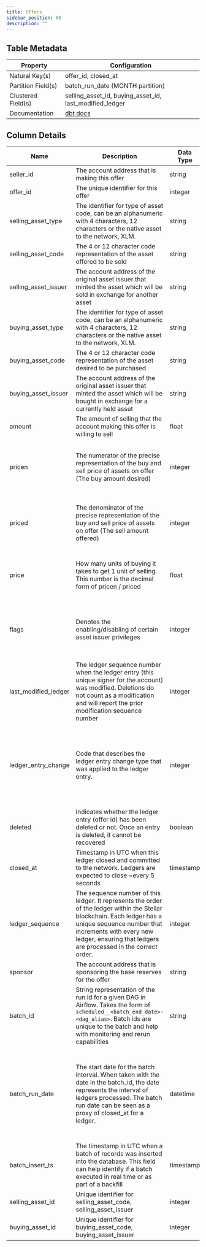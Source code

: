 ```yaml
---
title: Offers
sidebar_position: 60
description: ""
---
```


<div className="scoped-data-dictionary-table">

## Table Metadata

| Property | Configuration |
| --- | --- |
| Natural Key(s) | offer_id, closed_at |
| Partition Field(s) | batch_run_date (MONTH partition) |
| Clustered Field(s) | selling_asset_id, buying_asset_id, last_modified_ledger |
| Documentation | [dbt docs](http://www.stellar-dbt-docs.com/#!/source/source.stellar_dbt_public.crypto_stellar.offers) |

## Column Details

| Name | Description | Data Type | Domain Values | Required? | Notes |
| --- | --- | --- | --- | --- | --- |
| seller_id | The account address that is making this offer | string |  | Yes |  |
| offer_id | The unique identifier for this offer | integer |  | Yes |  |
| selling_asset_type | The identifier for type of asset code, can be an alphanumeric with 4 characters, 12 characters or the native asset to the network, XLM. | string | <ul><li>credit_alphanum4</li><li>credit_alphanum12</li><li>native</li></ul> | Yes |  |
| selling_asset_code | The 4 or 12 character code representation of the asset offered to be sold | string |  | No |  |
| selling_asset_issuer | The account address of the original asset issuer that minted the asset which will be sold in exchange for another asset | string |  | No |  |
| buying_asset_type | The identifier for type of asset code, can be an alphanumeric with 4 characters, 12 characters or the native asset to the network, XLM. | string | <ul><li>credit_alphanum4</li><li>credit_alphanum12</li><li>native</li></ul> | Yes |  |
| buying_asset_code | The 4 or 12 character code representation of the asset desired to be purchased | string |  | No |  |
| buying_asset_issuer | The account address of the original asset issuer that minted the asset which will be bought in exchange for a currently held asset | string |  | No |  |
| amount | The amount of selling that the account making this offer is willing to sell | float |  | Yes |  |
| pricen | The numerator of the precise representation of the buy and sell price of assets on offer (The buy amount desired) | integer |  | Yes | If an offer wants to sell 10 XLM in exchange for 1 USD, the numerator will be 1. |
| priced | The denominator of the precise representation of the buy and sell price of assets on offer (The sell amount offered) | integer |  | Yes | If an offer wants to sell 10 XLM in exchange for 1 USD, the denominator will be 10. |
| price | How many units of buying it takes to get 1 unit of selling. This number is the decimal form of pricen / priced | float |  | Yes | If an offer wants to sell 10 XLM in exchange for 1 USD, the price will be 0.1 |
| flags | Denotes the enabling/disabling of certain asset issuer privileges | integer | <ul><li>0 - None, Default</li><li>1 - Passive (offer with this flag will not act on and take a reverse offer of equal price)</li></ul> | Yes |  |
| last_modified_ledger | The ledger sequence number when the ledger entry (this unique signer for the account) was modified. Deletions do not count as a modification and will report the prior modification sequence number | integer |  | Yes |  |
| ledger_entry_change | Code that describes the ledger entry change type that was applied to the ledger entry. | integer | <ul><li>0 - Ledger Entry Created</li><li>1 - Ledger Entry Updated</li><li>2 - Ledger Entry Deleted</li><li>3 - Ledger Entry State (value of the entry)</li></ul> | Yes | Valid entry change types are 0, 1, and 2 for ledger entries of type `offers`. |
| deleted | Indicates whether the ledger entry (offer id) has been deleted or not. Once an entry is deleted, it cannot be recovered | boolean |  | Yes |  |
| closed_at | Timestamp in UTC when this ledger closed and committed to the network. Ledgers are expected to close ~every 5 seconds | timestamp |  | Yes |  |
| ledger_sequence | The sequence number of this ledger. It represents the order of the ledger within the Stellar blockchain. Each ledger has a unique sequence number that increments with every new ledger, ensuring that ledgers are processed in the correct order. | integer |  | Yes |  |
| sponsor | The account address that is sponsoring the base reserves for the offer | string |  | No |  |
| batch_id | String representation of the run id for a given DAG in Airflow. Takes the form of `scheduled__<batch_end_date>-<dag_alias>`. Batch ids are unique to the batch and help with monitoring and rerun capabilities | string |  | Yes |  |
| batch_run_date | The start date for the batch interval. When taken with the date in the batch_id, the date represents the interval of ledgers processed. The batch run date can be seen as a proxy of closed_at for a ledger. | datetime |  | Yes | The table is partitioned on batch_run_date. It is recommended to always include the batch_run_date in the filter if possible to help reduce query cost. |
| batch_insert_ts | The timestamp in UTC when a batch of records was inserted into the database. This field can help identify if a batch executed in real time or as part of a backfill | timestamp |  | Yes |  |
| selling_asset_id | Unique identifier for selling_asset_code, selling_asset_issuer | integer |  | No |  |
| buying_asset_id | Unique identifier for buying_asset_code, buying_asset_issuer | integer |  | No |  |

</div>
